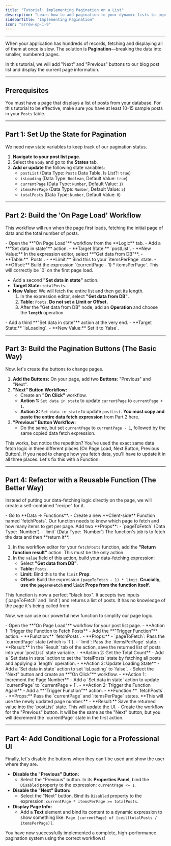 ```yaml
---
title: "Tutorial: Implementing Pagination on a List"
description: "Learn how to add pagination to your dynamic lists to improve performance and user experience. This guide covers managing page state, offset/limit data fetching, and disabling buttons."
sidebarTitle: "Implementing Pagination"
icon: "arrow-up-1-9"
---
```


---

When your application has hundreds of records, fetching and displaying all of them at once is slow. The solution is **Pagination**—breaking the data into smaller, numbered pages.

In this tutorial, we will add "Next" and "Previous" buttons to our blog post list and display the current page information.

---

## Prerequisites

You must have a page that displays a list of posts from your database. For this tutorial to be effective, make sure you have at least 10-15 sample posts in your `Posts` table.

---

## Part 1: Set Up the State for Pagination

We need new state variables to keep track of our pagination status.

1.  **Navigate to your post list page.**
2.  Select the `Body` and go to the **States** tab.
3.  **Add or update** the following state variables:
    - `postList` (Data Type: `Posts` Data Table, Is List?: `true`)
    - `isLoading` (Data Type: `Boolean`, Default Value: `true`)
    - `currentPage` (Data Type: `Number`, Default Value: `1`)
    - `itemsPerPage` (Data Type: `Number`, Default Value: `5`)
    - `totalPosts` (Data Type: `Number`, Default Value: `0`)

---

## Part 2: Build the 'On Page Load' Workflow

This workflow will run when the page first loads, fetching the initial page of data and the total number of posts.

<Steps>
<Step title="1. Fetch the First Page of Posts">
- Open the **"On Page Load"** workflow from the **Logic** tab.
- Add a **"Set data in state"** action.
- **Target State:** `postList`.
- **New Value:** In the expression editor, select **"Get data from DB"**.
  - **Table:** `Posts`.
  - **Limit:** Bind this to your `itemsPerPage` state.
  - **Offset:** Build the expression `(currentPage - 1) * itemsPerPage`. This will correctly be `0` on the first page load.
</Step>

<Step title="2. Get the Total Number of Posts">

- Add a second **"Set data in state"** action.
- **Target State:** `totalPosts`.
- **New Value:** We will fetch the entire list and then get its
  length.
  1. In the expression editor, select **"Get data from DB"**.
  2. **Table:** `Posts`. **Do not set a Limit or Offset.**
  3. After the "Get data from DB" node, add an **Operation** and choose the **`length`** operation.

</Step>

<Step title="3. Update the Loading State">
- Add a third **"Set data in state"** action at the very end.
- **Target State:** `isLoading`.
- **New Value:** Set it to `false`.
</Step>
</Steps>

---

## Part 3: Build the Pagination Buttons (The Basic Way)

Now, let's create the buttons to change pages.

1.  **Add the Buttons:** On your page, add two **Buttons**: "Previous" and "Next".
2.  **"Next" Button Workflow:**
    - Create an **"On Click"** workflow.
    - **Action 1:** `Set data in state` to update `currentPage` to `currentPage + 1`.
    - **Action 2:** `Set data in state` to update `postList`. **You must copy and paste the entire data fetch expression** from Part 2 here.
3.  **"Previous" Button Workflow:**
    - Do the same, but set `currentPage` to `currentPage - 1`, followed by the same copied data fetch expression.

<Warning>
  This works, but notice the repetition? You've used the exact same data fetch
  logic in three different places (On Page Load, Next Button, Previous Button).
  If you need to change how you fetch data, you'll have to update it in all
  three places. Let's fix this with a Function.
</Warning>

---

## Part 4: Refactor with a Reusable Function (The Better Way)

Instead of putting our data-fetching logic directly on the page, we will create a self-contained "recipe" for it.

<Steps>
<Step title="1. Create a New Function">
- Go to **Data → Functions**.
- Create a new **Client-side** Function named `fetchPosts`.
</Step>

<Step title="2. Define the Function's Props (Its Inputs)">
Our function needs to know which page to fetch and how many items to get per page. Add two **Props**:
- `pageToFetch` (Data Type: `Number`)
- `limit` (Data Type: `Number`)

</Step>

<Step title="3. Build the Function's Workflow">
The function's job is to fetch the data and then **return it**.

1.  In the workflow editor for your `fetchPosts` function, add the **"Return function result"** action. This must be the only action.
2.  In the `value` field of this action, build your data-fetching expression:
    - Select **"Get data from DB"**.
    - **Table:** `Posts`.
    - **Limit:** Bind this to the `limit` **Prop**.
    - **Offset:** Build the expression `(pageToFetch - 1) * limit`. **Crucially, use the `pageToFetch` and `limit` Props from the function itself.**

<Info>
This function is now a perfect "black box". It accepts two inputs (`pageToFetch` and `limit`) and returns a list of posts. It has no knowledge of the page it's being called from.
</Info>
</Step>
</Steps>

Now, we can use our powerful new function to simplify our page logic.

<Steps>
<Step title="1. Update the 'On Page Load' Workflow">
- Open the **"On Page Load"** workflow for your post list page.
- **Action 1: Trigger the Function to Fetch Posts**
    -   Add the **"Trigger Function"** action.
    -   **Function:** `fetchPosts`.
    -   **Props:**
        -   `pageToFetch`: Pass the `currentPage` state (which is `1`).
        -   `limit`: Pass the `itemsPerPage` state.
    -   **Result:** In the `Result` tab of the action, save the returned list of posts into your `postList` state variable.
- **Action 2: Get the Total Count**
    -   Add a `Set data in state` action to set the `totalPosts` state by fetching all posts and applying a `length` operation.
- **Action 3: Update Loading State**
    -   Add a `Set data in state` action to set `isLoading` to `false`.
</Step>

<Step title="2. Build the 'Next' Button Workflow">
- Select the "Next" button and create an **"On Click"** workflow.
- **Action 1: Increment the Page Number**
    -   Add a `Set data in state` action to update `currentPage` to `currentPage + 1`.
- **Action 2: Trigger the Function Again**
    -   Add a **"Trigger Function"** action.
    -   **Function:** `fetchPosts`.
    -   **Props:** Pass the `currentPage` and `itemsPerPage` states. **This will use the newly updated page number.**
    -   **Result:** Save the returned value into the `postList` state. This will update the UI.

</Step>

<Step title="3. Build the 'Previous' Button Workflow">
- Create the workflow for the "Previous" button. It will be the same as the "Next" button, but you will decrement the `currentPage` state in the first action.
</Step>
</Steps>

---

## Part 4: Add Conditional Logic for a Professional UI

Finally, let's disable the buttons when they can't be used and show the user where they are.

- **Disable the "Previous" Button:**
  - Select the "Previous" button. In its **Properties Panel**, bind the `Disabled` property to the expression: `currentPage <= 1`.
- **Disable the "Next" Button:**
  - Select the "Next" button. Bind its `Disabled` property to the expression: `currentPage * itemsPerPage >= totalPosts`.
- **Display Page Info:**
  - Add a **Text** element and bind its content to a dynamic expression to show something like: `Page [currentPage] of [ceil(totalPosts / itemsPerPage)]`.

You have now successfully implemented a complete, high-performance pagination system using the correct workflows!
